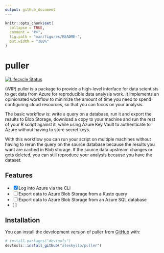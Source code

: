 ```yaml
---
output: github_document
---
```


<!-- README.md is generated from README.Rmd. Please edit that file -->

```r
knitr::opts_chunk$set(
  collapse = TRUE,
  comment = "#>",
  fig.path = "man/figures/README-",
  out.width = "100%"
)
```

# puller

<!-- badges: start -->
[![Lifecycle Status](https://img.shields.io/badge/lifecycle-experimental-yellow.svg)](https://lifecycle.r-lib.org/articles/stages.html)
<!-- badges: end -->

(WIP) puller is a package to provide a high-level interface for data scientists
to get data from Azure for reproducible data analysis work. It implements an
opinionated workflow to minimize the amount of time you need to spend
configuring cloud resources, so that you can focus on your analysis.

The basic workflow is: write a query on a database, run it and export the
results to Blob Storage, download a copy to your machine and run the rest of
your R script against it, while using Azure Key Vault to authenticate to Azure
without having to store secret keys.

With this workflow you can run your script on
multiple machines without having to rerun the query on the source database
because the results you want are cached in Blob storage.
If the source data upstream changes or gets deleted, you can still
reproduce your analysis because you have the dataset.

## Features 

- [x] Log into Azure via the CLI
- [ ] Export data to Azure Blob Storage from a Kusto query
- [ ] Export data to Azure Blob Storage from an Azure SQL database
- [ ] 

## Installation

You can install the development version of puller from
[GitHub](https://github.com/) with:

``` r
# install.packages("devtools")
devtools::install_github("alexkyllo/puller")
```
